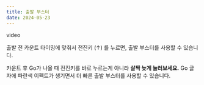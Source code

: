 ```yaml
---
title: 출발 부스터
date: 2024-05-23
---
```


<Division className="mdRatio">video</Division>

출발 전 카운트 타이밍에 맞춰서 전진키 (↑) 를 누르면, 출발 부스터를 사용할 수 있습니다.

<Division className="mdTip">
    <Paragraph className="mdTipText">카운트 후 Go가 나올 때 전진키를 바로 누르는게 아니라 <Strong>살짝 늦게 눌러보세요.</Strong> 
Go 글자에 파란색 이펙트가 생기면서 더 빠른 출발 부스터를 사용할 수 있습니다.</Paragraph>
</Division>